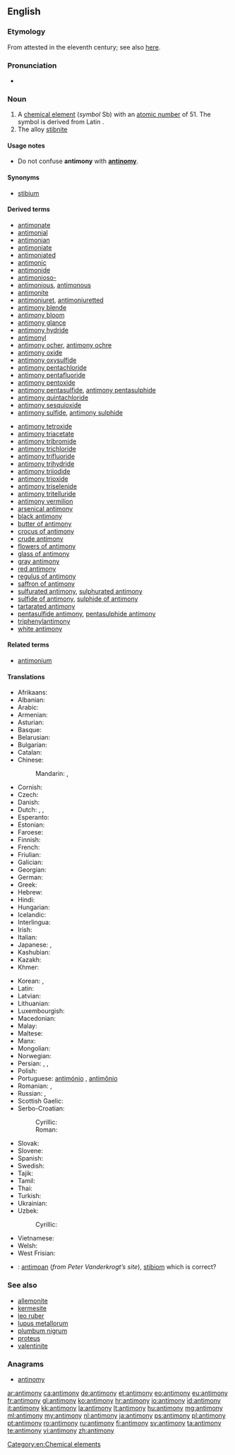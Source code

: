 ==English==
{{elements|Sb|tin|Sn|tellurium|Te}}
{{wikipedia}}

===Etymology===
From {{etyl|ML.|en}} {{term|antimonium|lang=la}} attested in the eleventh century; see also [[w:Antimony#Etymology|here]].

===Pronunciation===
* {{a|UK}} {{IPA|/ˈæn.tɪ.mə.niː/}}

===Noun===
{{en-noun|-}}

# A [[chemical element]] (''symbol'' Sb) with an [[atomic number]] of 51. The symbol is derived from Latin {{term|stibium|lang=la}}.
# The alloy [[stibnite]]

====Usage notes====
* Do not confuse '''antimony''' with '''[[antinomy]]'''.

====Synonyms====
* [[stibium]]

====Derived terms====
{{rel-top|Derived terms}}
* [[antimonate]]
* [[antimonial]]
* [[antimonian]]
* [[antimoniate]]
* [[antimoniated]]
* [[antimonic]]
* [[antimonide]]
* [[antimonioso-]]
* [[antimonious]], [[antimonous]]
* [[antimonite]]
* [[antimoniuret]], [[antimoniuretted]]
* [[antimony blende]]
* [[antimony bloom]]
* [[antimony glance]]
* [[antimony hydride]]
* [[antimonyl]]
* [[antimony ocher]], [[antimony ochre]]
* [[antimony oxide]]
* [[antimony oxysulfide]]
* [[antimony pentachloride]]
* [[antimony pentafluoride]]
* [[antimony pentoxide]]
* [[antimony pentasulfide]], [[antimony pentasulphide]]
* [[antimony quintachloride]]
* [[antimony sesquioxide]]
* [[antimony sulfide]], [[antimony sulphide]]
{{rel-mid}}
* [[antimony tetroxide]]
* [[antimony triacetate]]
* [[antimony tribromide]]
* [[antimony trichloride]]
* [[antimony trifluoride]]
* [[antimony trihydride]]
* [[antimony triiodide]]
* [[antimony trioxide]]
* [[antimony triselenide]]
* [[antimony tritelluride]]
* [[antimony vermilion]]
* [[arsenical antimony]]
* [[black antimony]]
* [[butter of antimony]]
* [[crocus of antimony]]
* [[crude antimony]]
* [[flowers of antimony]]
* [[glass of antimony]]
* [[gray antimony]]
* [[red antimony]]
* [[regulus of antimony]]
* [[saffron of antimony]]
* [[sulfurated antimony]], [[sulphurated antimony]]
* [[sulfide of antimony]], [[sulphide of antimony]]
* [[tartarated antimony]]
* [[pentasulfide antimony]], [[pentasulphide antimony]]
* [[triphenylantimony]]
* [[white antimony]]
{{rel-bottom}}

====Related terms====
* [[antimonium]]

====Translations====
{{trans-top|chemical element}}
* Afrikaans: {{t|af|antimoon}}
* Albanian: {{t+|sq|antimon}}
* Arabic: {{t|ar|أنتيمون|m|tr=ʾantimūn|sc=Arab}}
* Armenian: {{t|hy|ծարիր|tr=carir}}
* Asturian: {{t|ast|antimoniu|m}}
* Basque: {{t|eu|antimonioa}}
* Belarusian: {{t|be|сурма|f|tr=surmá|sc=Cyrl}}
* Bulgarian: {{t|bg|антимон|m|tr=antimón}}
* Catalan: {{t|ca|antimoni|m}}
* Chinese:
*: Mandarin: {{t+|cmn|銻|sc=Hani}}, {{t+|cmn|锑|tr=tī|sc=Hani}}
* Cornish: {{t|kw|antymony}}
* Czech: {{t+|cs|antimon|m}}
* Danish: {{t|da|antimon}}
* Dutch: {{t|nl|antimonium|n}}, {{t+|nl|antimoon|n}}, {{t|nl|stibium}}
* Esperanto: {{t|eo|antimono}}
* Estonian: {{t|et|antimon}}
* Faroese: {{t|fo|antimon}}
* Finnish: {{t+|fi|antimoni}}
* French: {{t+|fr|antimoine|m}}
* Friulian: {{t|fur|antimoni}}
* Galician: {{t|gl|antimonio}}
* Georgian: {{t|ka|სტიბიუმი|tr=stibiumi|sc=Geor}}
* German: {{t+|de|Antimon|n}}
* Greek: {{t+|el|αντιμόνιο|n|tr=antimónio}}
* Hebrew: {{t+|he|אנטימון|m|tr=antimón|sc=Hebr}}
* Hindi: {{t|hi|अंजन|tr=anjan|sc=Deva}}
* Hungarian: {{t+|hu|antimon}}
* Icelandic: {{t|is|antímon}}
* Interlingua: {{t|ia|antimonio}}
* Irish: {{t|ga|antamón}}
* Italian: {{t+|it|antimonio|m}}
* Japanese: {{t+|ja|アンチモン|tr=anchimon|sc=Jpan}}, {{t|ja|アンチモニー|tr=anchimonī|sc=Jpan}}
* Kashubian: {{t|csb|antimón}}
* Kazakh: {{t|kk|сурьма|tr=surma|sc=Cyrl}}
* Khmer: {{t|km|អង់ទីម៉ាន់|tr=ɑngtiiman|sc=Khmr}}
{{trans-mid}}
* Korean: {{t+|ko|안티몬|tr=antimon|sc=Kore}}, {{t|ko|안티모니|tr=antimoni|sc=Kore}}
* Latin: {{t+|la|stibium}}
* Latvian: {{t|lv|antimons}}
* Lithuanian: {{t+|lt|stibis}}
* Luxembourgish: {{t|lb|Antimon}}
* Macedonian: {{t|mk|антимон|m|tr=antimon|sc=Cyrl}}
* Malay: {{t|ms|antimoni}}
* Maltese: {{t|mt|antimonju}}
* Manx: {{t|gv|antimoan}}
* Mongolian: {{t|mn|будаг|tr=budag|sc=Cyrl}}
* Norwegian: {{t|no|antimon}}
* Persian: {{t|fa|انتیموان|tr=antimoân|sc=fa-Arab}}, {{t|fa|روی سخته|tr=ruy saxte}}, {{t+|fa|سرمه|tr=sorme}}
* Polish: {{t+|pl|antymon|m}}
* Portuguese: [[antimónio]] {{qualifier|Portugal}}, [[antimônio]] {{qualifier|Brazil}} {{g|m}}
* Romanian: {{t|ro|antimoniu|n}}, {{t|ro|stibiu}}
* Russian: {{t+|ru|сурьма|f|tr=surʹmá}}, {{t|ru|стибиум|m|tr=stíbium}}
* Scottish Gaelic: {{t|gd|antamòn}}
* Serbo-Croatian:
*: Cyrillic: {{t|sh|антимон|m|sc=Cyrl}}
*: Roman: {{t|sh|antimon|m}}
* Slovak: {{t|sk|antimón|m}}
* Slovene: {{t+|sl|antimon|m}}
* Spanish: {{t+|es|antimonio|m}}
* Swedish: {{t+|sv|antimon|n}}
* Tajik: {{t|tg|сурьма|tr=sur'ma|sc=Cyrl}}
* Tamil: {{t|ta|அந்திமன்|tr=antimani}}
* Thai: {{t|th|พลวง|tr=pluang}}
* Turkish: {{t+|tr|antimon}}
* Ukrainian: {{t|uk|сурма|f|tr=surmá|sc=Cyrl}}
* Uzbek: {{t|uz|sur’ma}}
*: Cyrillic: {{t|uz|сурьма|sc=Cyrl}}
* Vietnamese: {{t|vi|antimon}}
* Welsh: {{t+|cy|antimoni}}
* West Frisian: {{t|fy|antimoon|n}}
{{trans-bottom}}

{{trans-see|stibnite}}

<!--Remove this section once all of the translations below have been moved into the tables above.-->
{{checktrans-top}}
* {{ttbc|br}}: [[antimoan]] (''from Peter Vanderkrogt’s site''), [[stibiom]] {{g|m}} which is correct?
{{trans-bottom}}

===See also===
* [[allemonite]]
* [[kermesite]]
* [[leo ruber]]
* [[lupus metallorum]]
* [[plumbum nigrum]]
* [[proteus]]
* [[valentinite]]

===Anagrams===
* [[antinomy#English|antinomy]]

[[Category:en:Chemical elements]]

[[ar:antimony]]
[[ca:antimony]]
[[de:antimony]]
[[et:antimony]]
[[eo:antimony]]
[[eu:antimony]]
[[fr:antimony]]
[[gl:antimony]]
[[ko:antimony]]
[[hr:antimony]]
[[io:antimony]]
[[id:antimony]]
[[it:antimony]]
[[kk:antimony]]
[[la:antimony]]
[[lt:antimony]]
[[hu:antimony]]
[[mg:antimony]]
[[ml:antimony]]
[[my:antimony]]
[[nl:antimony]]
[[ja:antimony]]
[[ps:antimony]]
[[pl:antimony]]
[[pt:antimony]]
[[ro:antimony]]
[[ru:antimony]]
[[fi:antimony]]
[[sv:antimony]]
[[ta:antimony]]
[[te:antimony]]
[[vi:antimony]]
[[zh:antimony]]
